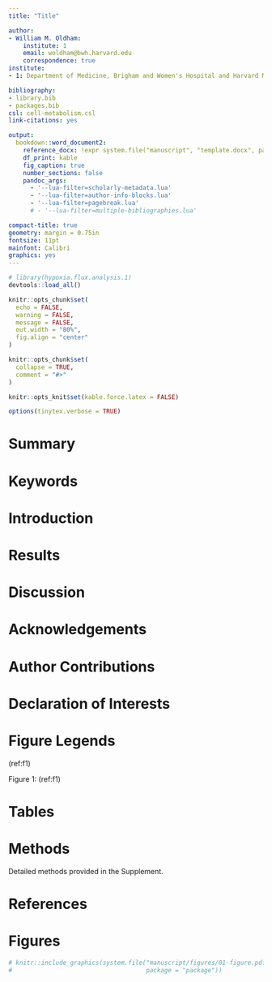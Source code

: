 ```yaml
---
title: "Title"

author:
- William M. Oldham: 
    institute: 1
    email: woldham@bwh.harvard.edu
    correspondence: true
institute:
- 1: Department of Medicine, Brigham and Women's Hospital and Harvard Medical School, Boston, MA

bibliography: 
- library.bib
- packages.bib
csl: cell-metabolism.csl
link-citations: yes

output: 
  bookdown::word_document2:
    reference_docx: !expr system.file("manuscript", "template.docx", package = "Copeland.2021.hypoxia.flux")
    df_print: kable
    fig_caption: true
    number_sections: false
    pandoc_args:
      - '--lua-filter=scholarly-metadata.lua'
      - '--lua-filter=author-info-blocks.lua'
      - '--lua-filter=pagebreak.lua'
      # - '--lua-filter=multiple-bibliographies.lua'

compact-title: true
geometry: margin = 0.75in
fontsize: 11pt
mainfont: Calibri
graphics: yes
---
```


```r
# library(hypoxia.flux.analysis.1)
devtools::load_all()

knitr::opts_chunk$set(
  echo = FALSE, 
  warning = FALSE, 
  message = FALSE, 
  out.width = "80%", 
  fig.align = "center"
)

knitr::opts_chunk$set(
  collapse = TRUE,
  comment = "#>"
)

knitr::opts_knit$set(kable.force.latex = FALSE)

options(tinytex.verbose = TRUE)
```

# Summary

# Keywords

\newpage

# Introduction

\newpage

# Results

\newpage

# Discussion

\newpage

# Acknowledgements

# Author Contributions

# Declaration of Interests

\newpage

\newpage

# Figure Legends

(ref:f1) 

Figure 1: (ref:f1)

\newpage

# Tables

\newpage

# Methods

Detailed methods provided in the Supplement.

\newpage

# References

::: {#refs} 
:::

\newpage

# Figures

```r
# knitr::include_graphics(system.file("manuscript/figures/01-figure.pdf",
#                                     package = "package"))
```

\newpage
